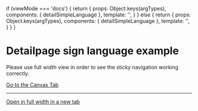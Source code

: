
<Meta of={DetailSingLanguageStories} />

  if (viewMode === 'docs') {
    return {
      props: Object.keys(argTypes),
      components: { detailSimpleLanguage },
      template: '<detailSimpleLanguage :isSignLanguage="true" />',
    }
  } else {
    return {
      props: Object.keys(argTypes),
      components: { detailSimpleLanguage },
      template:
        '<detailSimpleLanguage :isSignLanguage="true" :useStickyNavigation="useStickyNavigation" />',
    }
  }
}

# Detailpage sign language example

Please use full width view in order to see the sticky navigation working correctly.

<a href="?path=/story/pages-sing-language-detail-easy-language--example">
  Go to the Canvas Tab
</a>

***

<a href="?id=pages-easy-sign-language-detail-sign-language--example" target="_blank">
  Open in full width in a new tab
</a>

<Canvas>
  <Story of={DetailSingLanguageStories.Example} />
</Canvas>
